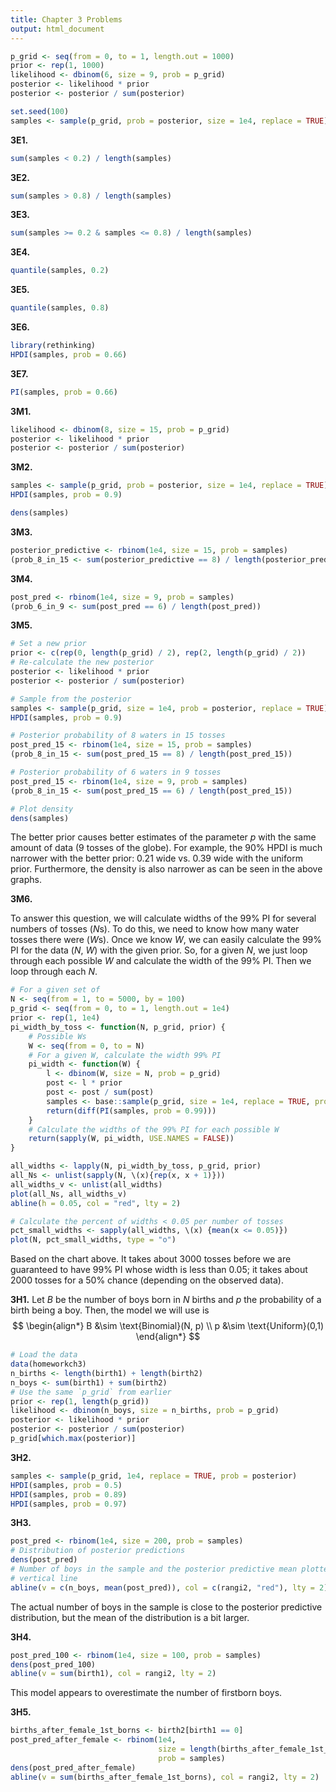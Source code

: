```yaml
---
title: Chapter 3 Problems
output: html_document
---
```


```r
p_grid <- seq(from = 0, to = 1, length.out = 1000)
prior <- rep(1, 1000)
likelihood <- dbinom(6, size = 9, prob = p_grid)
posterior <- likelihood * prior
posterior <- posterior / sum(posterior)

set.seed(100)
samples <- sample(p_grid, prob = posterior, size = 1e4, replace = TRUE)
```

**3E1.**
```r
sum(samples < 0.2) / length(samples)
```
**3E2.**
```r
sum(samples > 0.8) / length(samples)
```
**3E3.**
```r
sum(samples >= 0.2 & samples <= 0.8) / length(samples)
```
**3E4.**
```r
quantile(samples, 0.2)
```
**3E5.**
```r
quantile(samples, 0.8)
```
**3E6.**
```r
library(rethinking)
HPDI(samples, prob = 0.66)
```
**3E7.**
```r
PI(samples, prob = 0.66)
```
**3M1.**
```r
likelihood <- dbinom(8, size = 15, prob = p_grid)
posterior <- likelihood * prior
posterior <- posterior / sum(posterior)
```
**3M2.**
```r
samples <- sample(p_grid, prob = posterior, size = 1e4, replace = TRUE)
HPDI(samples, prob = 0.9)

dens(samples)
```
**3M3.**
```r
posterior_predictive <- rbinom(1e4, size = 15, prob = samples)
(prob_8_in_15 <- sum(posterior_predictive == 8) / length(posterior_predictive))
```
**3M4.**
```r
post_pred <- rbinom(1e4, size = 9, prob = samples)
(prob_6_in_9 <- sum(post_pred == 6) / length(post_pred))
```
**3M5.**
```r
# Set a new prior
prior <- c(rep(0, length(p_grid) / 2), rep(2, length(p_grid) / 2))
# Re-calculate the new posterior
posterior <- likelihood * prior
posterior <- posterior / sum(posterior)

# Sample from the posterior
samples <- sample(p_grid, size = 1e4, prob = posterior, replace = TRUE)
HPDI(samples, prob = 0.9)

# Posterior probability of 8 waters in 15 tosses
post_pred_15 <- rbinom(1e4, size = 15, prob = samples)
(prob_8_in_15 <- sum(post_pred_15 == 8) / length(post_pred_15))

# Posterior probability of 6 waters in 9 tosses
post_pred_15 <- rbinom(1e4, size = 9, prob = samples)
(prob_8_in_15 <- sum(post_pred_15 == 6) / length(post_pred_15))

# Plot density
dens(samples)
```
The better prior causes better estimates of the parameter $p$ with the same amount of data (9 tosses of the globe). For example, the 90% HPDI is much narrower with the better prior: 0.21 wide vs. 0.39 wide with the uniform prior. Furthermore, the density is also narrower as can be seen in the above graphs.

**3M6.**

To answer this question, we will calculate widths of the 99% PI for several numbers of tosses ($N$s). To do this, we need to know how many water tosses there were ($W$s). Once we know $W$, we can easily calculate the 99% PI for the data ($N$, $W$) with the given prior. So, for a given $N$, we just loop through each possible $W$ and calculate the width of the 99% PI. Then we loop through each $N$. 

```r
# For a given set of 
N <- seq(from = 1, to = 5000, by = 100)
p_grid <- seq(from = 0, to = 1, length.out = 1e4)
prior <- rep(1, 1e4)
pi_width_by_toss <- function(N, p_grid, prior) {
    # Possible Ws
    W <- seq(from = 0, to = N)
    # For a given W, calculate the width 99% PI
    pi_width <- function(W) {
        l <- dbinom(W, size = N, prob = p_grid)
        post <- l * prior
        post <- post / sum(post)
        samples <- base::sample(p_grid, size = 1e4, replace = TRUE, prob = post)
        return(diff(PI(samples, prob = 0.99)))
    }
    # Calculate the widths of the 99% PI for each possible W
    return(sapply(W, pi_width, USE.NAMES = FALSE))
}

all_widths <- lapply(N, pi_width_by_toss, p_grid, prior)
all_Ns <- unlist(sapply(N, \(x){rep(x, x + 1)}))
all_widths_v <- unlist(all_widths)
plot(all_Ns, all_widths_v)
abline(h = 0.05, col = "red", lty = 2)

# Calculate the percent of widths < 0.05 per number of tosses
pct_small_widths <- sapply(all_widths, \(x) {mean(x <= 0.05)})
plot(N, pct_small_widths, type = "o")
```
Based on the chart above. It takes about 3000 tosses before we are guaranteed to have 99% PI whose width is less than 0.05; it takes about 2000 tosses for a 50% chance (depending on the observed data).
 
**3H1.**
Let $B$ be the number of boys born in $N$ births and $p$ the probability of a birth being a boy. Then, the model we will use is 
$$
\begin{align*}
B &\sim \text{Binomial}(N, p) \\
p &\sim \text{Uniform}(0,1)
\end{align*}
$$

```r
# Load the data
data(homeworkch3)
n_births <- length(birth1) + length(birth2)
n_boys <- sum(birth1) + sum(birth2)
# Use the same `p_grid` from earlier
prior <- rep(1, length(p_grid))
likelihood <- dbinom(n_boys, size = n_births, prob = p_grid)
posterior <- likelihood * prior
posterior <- posterior / sum(posterior)
p_grid[which.max(posterior)]
```

**3H2.**
```r
samples <- sample(p_grid, 1e4, replace = TRUE, prob = posterior)
HPDI(samples, prob = 0.5)
HPDI(samples, prob = 0.89)
HPDI(samples, prob = 0.97)
```

**3H3.**
```r
post_pred <- rbinom(1e4, size = 200, prob = samples)
# Distribution of posterior predictions
dens(post_pred)
# Number of boys in the sample and the posterior predictive mean plotted as a
# vertical line
abline(v = c(n_boys, mean(post_pred)), col = c(rangi2, "red"), lty = 2)
```
The actual number of boys in the sample is close to the posterior predictive distribution, but the mean of the distribution is a bit larger.

**3H4.**
```r
post_pred_100 <- rbinom(1e4, size = 100, prob = samples)
dens(post_pred_100)
abline(v = sum(birth1), col = rangi2, lty = 2)
```
This model appears to overestimate the number of firstborn boys. 

**3H5.**
```r
births_after_female_1st_borns <- birth2[birth1 == 0]
post_pred_after_female <- rbinom(1e4,
                                 size = length(births_after_female_1st_borns),
                                 prob = samples)
dens(post_pred_after_female)
abline(v = sum(births_after_female_1st_borns), col = rangi2, lty = 2)
```





